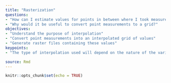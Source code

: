 ```yaml
---
title: "Rasterization"
questions:
- "How can I estimate values for points in between where I took measurements?"
- "Why would it be useful to convert point measurements to a grid?"
objectives:
- "Understand the purpose of interpolation"
- "Convert point measurements into an interpolated grid of values"
- "Generate raster files containing these values"
keypoints:
- "The type of interpolation used will depend on the nature of the variable and the trial design."

source: Rmd
---
```


```r
knitr::opts_chunk$set(echo = TRUE)
```

